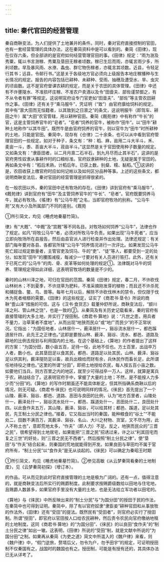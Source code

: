 ```yaml
---
---
---
```

title: 秦代官田的经营管理
---



秦自商鞅变法，为人们提供了土地兼并的条件。同时，秦对官府直接控制的官田，也有一套经营管理的具体办法，这在秦简资料中是可以看到的。秦简《田律》，现在仅存六条，但全部讲的是官府如何经营管理官田的事。《田律》规定：“雨为澍及秀粟，辄以书言澍稼、秀粟及垦田无稼者顷数。稼已生后而雨，亦辄言雨少多，所利顷数。旱及暴风雨、水潦、螽虫、群它物伤稼者，亦辄言其顷数。近县，令轻足行其书；远县，令邮行书。”这是关于各级地方官必须向上级报告本地庄稼播种与生长情况的规定。报告的内容包括已耕种、未耕种、受雨、抽穗及遭受水、旱、虫灾的顷亩数。这不是官府督课农耕的规定，而是关于农田的具体管理。《田律》中还有不许壅隄水、不准损坏庄稼、不准农户卖酒以及令“田啬夫、部佐谨禁御之，有不从令者有罪”等规定。这说明官府设专门官吏如“田啬夫”、“部佐”等主管农田耕作之事。《田律》还有关于“乘马服牛”，凭证明（“致”）由官府廪给饲料的规定。其中有“禀大田而无恒籍者，以其致到之日禀之”的条文，这说明服牛（即驾车、耕田之牛）属“大田”农官管辖，用以耕种官田。秦简《厩苑律》中有称作“牛长”的官，这是主管饲养官牛的“皂者”。“皂者”饲养的官牛，被称作“田牛”。以“田牛”耕种土地称作“以其牛田”。既然牛是由官府饲养的官牛，则以官牛为“田牛”时所耕种的土地，只能是官田。秦简中，现存有《仓律》二十余条，也可以从中看到官府管理官田的一些规定。如对于种子，条文有：“种：稻、麻，亩用二斗大半斗，禾、麦亩一斗，黍、荅亩大半斗，菽亩半斗。”这显然是关于官田使用种子数量的规定。又如条文有：“隶臣田者，以二月月禀二石半石，到九月尽而止其半石”，这讲的是官府男性奴隶从事耕作时的口粮标准。官府奴隶耕种的土地，无疑是属于官田的。再如条文中有：“稻后禾熟，计稻后年。已获上数，别粲、糯、黏稻。”①这讲的是，农田收获上缴官府时应如何记帐以及如何区分品种等事。上述的这些条文，都说明商鞅变法后，秦对官田的经营管理是抓得很紧的。

在一般农田以外，秦的官田中还有牧场的存在。《田律》讲到官府有“乘马服牛”，《厩苑律》讲到官府有“田牛”及主管饲养官牛的“牛长”、“皂者”。官府既要饲养马牛，就必有牧场。《徭律》有“公马牛苑”之名，当即官府牧场的别称。“公马牛苑”又有大小及所属部门不同的差别。《厩苑

①所引简文，均见《睡虎地秦墓竹简》。

律》有“大厩”、“中厩”及“宫厩”等不同名目。对牧场如何饲养“公马牛”，法律也作了规定。如凡“将牧公马牛”者，必须对所牧马牛负责。如果出现“马牛死者”，应当立即向牧场所在县报告，然后由县官派人进行检查并作出处理。法律还规定：有关部门每年要对各县、各都官所辖“公马牛”饲养情况进行一次评比。如果发现公马牛死亡超过规定数量者，主管官吏及饲马、牛的“吏”、“徒”等人，都要受到一定的处分。如发现“田牛”的腰围减瘦，每减少一寸要对有关人员进行笞打。此外，还有关于已死亡的“公马牛”的肉、骨、皮革等如何处理的规定①。法律既对马牛的饲养、管理规定得如此详细，这表明官牧场的数量是不少的。

秦时的山林川泽之地，可归在官田的范围。秦简《田律》规定，春二月，不许砍伐山林树木；不到夏季，不许烧草为肥料，不准采摘刚发芽的植物；而且还不许杀死和捕捉鱼、鳖、鸟、兽等。每年七月以后，解除不许砍伐林木的禁令，但仅限于伐木为死者棺槨的需要。《田律》的这些规定，证实了《商君书·垦令》所说的商鞅“壹山泽”措施的可信。这与《汉书·食货志》载董仲舒所说，商鞅变法后，“颛川泽之利、管山林之饶”，也是一致的②。从秦简及有关历史记载看来，秦的官府有直接管辖的大多土地，并实行了授田制。《商君书·算地》说：“凡世之患，用兵者不量力，治草莱者不度地”，从而出现“地狭而民众”或“地广而民少”的不正常状况。它指出：“为国任地者，山林居什一，薮泽居什一，谿谷流水居什一，都邑蹊道居什四，此先王之正律也。”这即是要按山林、薮泽、谿谷、流水、都邑、道路及耕地的比例去规划与利用国内的土地。在这个基础上，《算地》的作者提出了这样的方案：“为国分田，数小亩五百，足待一役，此地不任也。方土百里，出战卒万人者，数小也。此其垦田足以食其民，都邑、道路足以处其民，山林、薮泽、谿谷足以供其利，薮泽隄防足以畜，故兵出粮给而财有余，兵休民作而畜长足，此所谓任地待役之律也。”这里的所谓“分田”，即把土地授给农民，每人按五百小亩之数。如要他们当兵，则方百里之内的地区，就至少可得战卒一万人。这样，就算是寓兵于农，耕战结合了。这表明官府手中，掌握了大量的土地；不然，是不能按人力多少而“分田”的。《算地》的写作时期虽还不能具体断定，但其所指确系商鞅以后的情况，则无可疑。《商君书·徕民》也可说明同样的情况。《徕民》首先提出了一个山陵、薮泽、谿谷、都邑、道路、恶田与良田的比例，认为“地方百里者，山陵处什一，薮泽处什一，谿谷流水处什一，都邑、蹊道处什一，恶田处什二，良田处什四。以此食作夫五万，其山陵，薮泽、谿谷，可以给其材；都邑、蹊道，足以处其民，先王制土分民之律也。”接着，它又指出当时的秦国，能种粮食的“谷土”“不能处二，田数不满百万，其薮泽、谿谷、名山、大川之材物、货室，又不尽为用，此人不称土也”，意即荒地太多，“作夫”（即人力）不足。反之，地狭而民众的“三晋之民”，很希望得到土地居宅，如果能把“三晋之民”招诱过来，许之以“利其田宅而复之三世”的好处，则“三晋之民无不西者”。然后按照“制土分民之律”，使“垦田”与“作夫”结合起来，则秦国的荒地就能得到开发。如果良田与草田均不属于官府所有，“制土分民”以“食作夫”是无从谈起的。《徕民》可以确定为秦昭王时期

①所引简文，均见《睡虎地秦墓竹简》。②参见高敏《从云梦秦简看秦的土地制度》，见《云梦秦简初探》（增订本）。

的作品，可从而见到此时官府直接管理的土地是极为广阔的。还有一点，值得注意的，就是商鞅变法后所实行的赐爵制度。此制要求按赐爵级数给以田地与住宅地，且赐爵人数甚多，如果官府手里没有大量的土地，也是无法给立军功者以田宅的。

《算地》与《徕民》中所反映出来的“制土分民”与“为国分田”的授田于民的作法，在秦简中也可得到证明。秦简中，除了有以官府奴隶“隶臣妾”耕种官田和从事放牧的作法外，《田律》还有“受田”的提法。既然民有“受田者”，则官府必实行了授田制。所谓“授田”，即官府以官田按人口给农民耕种，然后责令农民向官府缴纳地租的土地制度。这同《商君书·算地》的“为国分田”、《徕民》的以良田“食作夫”的“制土分民之律”如出一辙。这表明，《田律》所说的“受田”制，就是文献中所说的“为国分田”之制。如果再从秦简《为吏之道》简文中所滥入的《魏户律》来看，则《魏户律》中，“假门逆旅，赘壻后父，勿令为户，勿予田宇”的规定，可证明授田制不仅秦国有之，战国时的魏国也有之。授田制，可能是有授有还的，其具体办法已无从详考了。